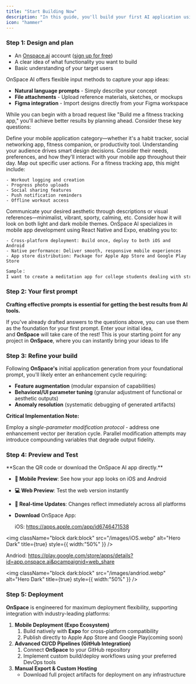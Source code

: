 ```yaml
---
title: "Start Building Now"
description: "In this guide, you'll build your first AI application using Onspace.ai's no-code platform. Whether you want to create a chatbot, image generator, or data analyzer, our agentic AI will handle the technical complexity while you focus on your vision. Support platforms: iOS/Andriod/Web"
icon: "hammer"
---
```


### Step 1: Design and plan

- An [Onspace.ai](http://Onspace.ai) account ([sign up for free](https://onspace.ai/))
- A clear idea of what functionality you want to build
- Basic understanding of your target users

OnSpace AI offers flexible input methods to capture your app ideas:

- **Natural language prompts** - Simply describe your concept
- **File attachments** - Upload reference materials, sketches, or mockups
- **Figma integration** - Import designs directly from your Figma workspace

While you can begin with a broad request like "Build me a fitness tracking app," you'll achieve better results by planning ahead. Consider these key questions:

<AccordionGroup>
  <Accordion title="What's your core concept?">
    Define your mobile application category—whether it's a habit tracker, social networking app, fitness companion, or productivity tool.
  </Accordion>
  <Accordion title="Who's your target user?">
    Understanding your audience drives smart design decisions. Consider their needs, preferences, and how they'll interact with your mobile app throughout their day.
  </Accordion>
  <Accordion title="What capabilities will it offer?">
    Map out specific user actions. For a fitness tracking app, this might include:

    - Workout logging and creation
    - Progress photo uploads
    - Social sharing features
    - Push notification reminders
    - Offline workout access
  </Accordion>
  <Accordion title="What's your visual direction?">
    Communicate your desired aesthetic through descriptions or visual references—minimalist, vibrant, sporty, calming, etc. Consider how it will look on both light and dark mobile themes.
  </Accordion>
  <Accordion title="How will users access it?">
    OnSpace AI specializes in mobile app development using React Native and Expo, enabling you to:

    - Cross-platform deployment: Build once, deploy to both iOS and Android
    - Native performance: Deliver smooth, responsive mobile experiences
    - App store distribution: Package for Apple App Store and Google Play Store
  </Accordion>
</AccordionGroup>

```md [expandable]
Sample：
I want to create a meditation app for college students dealing with stress and anxiety. Key features include: guided meditation sessions, breathing exercises, mood tracking, study break reminders, and offline content access. The design should be calming with soft purple/blue gradients and nature imagery. This will be a mobile app that students install on their phones, so please optimize for touch interactions and use Expo for seamless iOS and Android deployment.
```

### Step 2: Your first prompt

**Crafting effective prompts is essential for getting the best results from AI tools.**

If you've already drafted answers to the questions above, you can use them as the foundation for your first prompt. Enter your initial idea, and **OnSpace** will take care of the rest\! This is your starting point for any project in **OnSpace**, where you can instantly bring your ideas to life

### Step 3: **Refine your build**

Following **OnSpace's** initial application generation from your foundational prompt, you'll likely enter an enhancement cycle requiring:

- **Feature augmentation** (modular expansion of capabilities)
- **Behavioral/UI parameter tuning** (granular adjustment of functional or aesthetic outputs)
- **Anomaly resolution** (systematic debugging of generated artifacts)

**Critical Implementation Note:**

Employ a _single-parameter modification protocol_ - address one enhancement vector per iteration cycle. Parallel modification attempts may introduce compounding variables that degrade output fidelity.

### Step 4: **Preview and Test**

<Info>
  **Scan the QR code or download the OnSpace AI app directly.**
</Info>

- **📱 Mobile Preview**: See how your app looks on iOS and Android
- **💻 Web Preview**: Test the web version instantly
- **🔄 Real-time Updates**: Changes reflect immediately across all platforms
- **Download** OnSpace App:

  iOS: https://apps.apple.com/app/id6746471538

<img
  className="block dark:block"
  src="/images/iOS.webp"
  alt="Hero Dark"
  title={true}
  style={{ width:"50%" }}
/>

Andriod: https://play.google.com/store/apps/details?id=app.onspace.ai&pcampaignid=web_share

<img
  className="block dark:block"
  src="/images/andriod.webp"
  alt="Hero Dark"
  title={true}
  style={{ width:"50%" }}
/>

### Step 5: Deployment

**OnSpace** is engineered for maximum deployment flexibility, supporting integration with industry-leading platforms:

1. **Mobile Deployment (Expo Ecosystem)**
   1. Build natively with **Expo** for cross-platform compatibility
   2. Publish directly to Apple App Store and Google Play(coming soon)
2. **Advanced CI/CD Pipelines (GitHub Integration)**
   1. Connect **OnSpace** to your GitHub repository
   2. Implement custom build/deploy workflows using your preferred DevOps tools
3. **Manual Export & Custom Hosting**
   - Download full project artifacts for deployment on any infrastructure